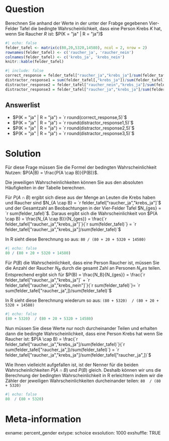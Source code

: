 Question
=======
Berechnen Sie anhand der Werte in der unter der Frabge gegebenen Vier-Felder Tafel die bedingte Wahrscheinlichkeit, dass eine Person Krebs $K$ hat, wenn Sie Raucher $R$ ist: $P(K = "ja" | R = "ja")$

```r
#| echo: false
felder_tafel <- matrix(c(80,20,5320,14580), ncol = 2, nrow = 2)
rownames(felder_tafel) <- c('raucher_ja', 'raucher_nein')
colnames(felder_tafel) <- c('krebs_ja', 'krebs_nein')
knitr::kable(felder_tafel)
```

```r
#| include: false
correct_response = felder_tafel["raucher_ja","krebs_ja"]/sum(felder_tafel["raucher_ja",])
distractor_response1 = sum(felder_tafel[,"krebs_ja"])/sum(felder_tafel)
distractor_response2 = felder_tafel["raucher_nein","krebs_ja"]/sum(felder_tafel["raucher_nein",])
distractor_response3 = felder_tafel["raucher_ja","krebs_ja"]/sum(felder_tafel[,"krebs_ja"])
```


Answerlist
--------
* $P(K = "ja" | R = "ja") = `r round(correct_response,5)`$
* $P(K = "ja" | R = "ja") = `r round(distractor_response1,5)`$
* $P(K = "ja" | R = "ja") = `r round(distractor_response2,5)`$
* $P(K = "ja" | R = "ja") = `r round(distractor_response3,5)`$

Solution
========
Für diese Frage müssen Sie die Formel der bedingten Wahrscheinlichkeit Nutzen: $P(A|B) = \frac{P(A \cap B)}{P(B)}$. 

Die jeweiligen Wahrscheinlichkeiten können Sie aus den absoluten Häufigkeiten in der Tabelle berechnen. 

Für $P(A \cap B)$ ergibt sich diese aus der Menge an Leuten die Krebs haben und Raucher sind $N_{A \cap B} = `r felder_tafel["raucher_ja","krebs_ja"]`$ und der Gesamtzahl an Beobachtungen in der Vier-Felder Tafel $N_{ges} = `r sum(felder_tafel)`$. Daraus ergibt sich die Wahrscheinlichkeit von $P(A \cap B) = \frac{N_{A \cap B}}{N_{ges}} = \frac{`r felder_tafel["raucher_ja","krebs_ja"]`}{`r sum(felder_tafel)`} = `r felder_tafel["raucher_ja","krebs_ja"]/sum(felder_tafel)`$

In R sieht diese Berechnung so aus: `80 / (80 + 20 + 5320 + 14580)`

```r
#| echo: false
80 / (80 + 20 + 5320 + 14580)
```

Für $P(B)$ die Wahrscheinlichkeit, dass eine Person Raucher ist, müssen Sie die Anzahl der Raucher $N_B$ durch die gesamt Zahl an Personen $N_ges$ teilen. Entsprechend ergibt sich für $P(B) = \frac{N_B}{N_{ges}} = \frac{`r felder_tafel["raucher_ja","krebs_ja"]` + `r felder_tafel["raucher_ja","krebs_nein"]`}{`r sum(felder_tafel)`}= `r sum(felder_tafel["raucher_ja",])/sum(felder_tafel)`$

In R sieht diese Berechnung wiederum so aus: `(80 + 5320)  / (80 + 20 + 5320 + 14580)`

```r
#| echo: false
(80 + 5320)  / (80 + 20 + 5320 + 14580)
```

Nun müssen Sie diese Werte nur noch durcheinander Teilen und erhalten dann die bedingte Wahrscheinlichkeit, dass eine Person Krebs hat wenn Sie Raucher ist: $P(A \cap B) = \frac{`r felder_tafel["raucher_ja","krebs_ja"]/sum(felder_tafel)`}{`r sum(felder_tafel["raucher_ja",])/sum(felder_tafel)`} = `r felder_tafel["raucher_ja","krebs_ja"]/sum(felder_tafel["raucher_ja",])`$

Wie Ihnen vielleicht aufgefallen ist, ist der Nenner für die beiden Wahrscheinlichkeiten $P(A \cap B)$ und $P(B)$ gleich. Deshalb können wir uns die Berechnung der bedingten Wahrscheinlichkeit in R erleichtern indem wir die Zähler der jeweiligen Wahrscheinlichkeiten durcheinander teilen: `80  / (80 + 5320)`

```r
#| echo: false
80  / (80 + 5320)
```

Meta-information
=========
exname: percent_gender 
extype: schoice 
exsolution: 1000
exshuffle: TRUE
